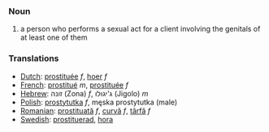 === Noun ===

#a person who performs a sexual act for a client involving the genitals of at least one of them

=== Translations ===
*[[Dutch]]: [[prostituée]] ''f'', [[hoer]] ''f''
*[[French]]: [[prostitué]] ''m'', [[prostituée]] ''f''
*[[Hebrew]]: זונה (Zona) ''f'', ג'יגולו (Jigolo) ''m''
*[[Polish]]: [[prostytutka]] ''f'', męska prostytutka (male) 
*[[Romanian]]: [[prostituată]] ''f'', [[curvă]] ''f'', [[târfă]] ''f''
*[[Swedish]]: [[prostituerad]], [[hora]]